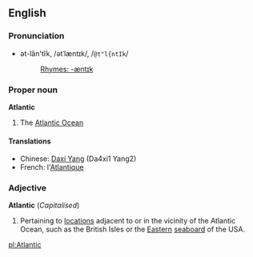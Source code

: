 ==English==
===Pronunciation===
*ət-lăn'tĭk, /ətˈlæntɪk/, /<tt>@t"l{ntIk</tt>/
*:[[Rhymes:English:-æntɪk|Rhymes: -æntɪk]]

===Proper noun===
'''Atlantic'''

#The [[Atlantic Ocean]]

====Translations====
*Chinese: [[Daxi Yang]] (Da4xi1 Yang2)
*French: l'[[Atlantique]]

===Adjective===
'''Atlantic''' (''Capitalised'')<!-- always or only usually cap'd? -->

# Pertaining to [[location]]s adjacent to or in the vicinity of the Atlantic Ocean, such as the British Isles or the [[East]]ern [[seaboard]] of the USA.

[[pl:Atlantic]]